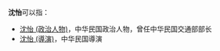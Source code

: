 '''沈怡'''可以指：
* [[沈怡_(政治人物)|沈怡 (政治人物)]]，中华民国政治人物，曾任中华民国交通部部长
* [[沈怡_(導演)|沈怡 (導演)]]，中华民国導演
{{Disambiguation|Y|Cat=二字沈姓人名消歧义}}